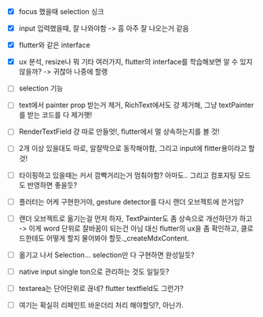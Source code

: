 - [X] focus 했을때 selection 싱크
- [X] input 입력했을때, 잘 나와야함 -> 흠 아주 잘 나오는거 같음
- [x] flutter와 같은 interface
- [x] ux 분석, resize나 뭐 기타 여러가지, flutter의 interface를 학습해보면 알 수 있지 않을까? -> 귀찮아 나중에 할랭
- [ ] selection 기능
- [ ] text에서 painter prop 받는거 제거, RichText에서도 걍 제거해, 그냥 textPainter를 받는 코드를 다 제거햇!
- [ ] RenderTextField 걍 따로 만들엇!, flutter에서 멀 상속하는지를 볼 것!
- [ ] 2개 이상 있을대도 따로, 알잘딱으로 동작해야함, 그리고 input에 flitter용이라고 할것!
- [ ] 타이핑하고 있을때는 커서 깜빡거리는거 멈춰야함? 아마도.. 그리고 컴포지팅 모드도 반영하면 좋을듯?
- [ ] 플러터는 어케 구현한거야, gesture detector를 다시 랜더 오브젝트에 쓴거임?
- [ ] 랜더 오브젝트로 옮기는걸 먼저 하자, TextPainter도 좀 상속으로 개선하던가 하고 -> 이게 word 단위로 잘바꿈이 되는건 아님
      대신 flutter의 ux을 좀 확인하고, 클로드한테도 어떻게 할지 물어봐야 할듯._createMdxContent.
- [ ] 옮기고 나서 Selection... selection만 다 구현하면 완성일듯?
- [ ] native input single ton으로 관리하는 것도 일일듯?
- [ ] textarea는 단어단위로 끊네? flutter textfield도 그런가?
- [ ] 여기는 확실히 리페인트 바운더리 처리 해야할덧?, 아닌가. 










